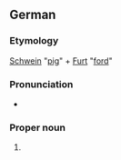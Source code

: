 ==German==
{{wikipedia}}
{{wikipedia|lang=de}}

===Etymology===
[[Schwein]] "[[pig]]" + [[Furt]] "[[ford]]"

===Pronunciation===
* {{audio|de|LL-Q188 (deu)-Michael Schönitzer (WMDE)-Schweinfurt.wav|Audio}}

===Proper noun===
{{de-proper noun}}

# {{place|de|independent city|s/Bavaria|c/Germany|t1=Schweinfurt}}